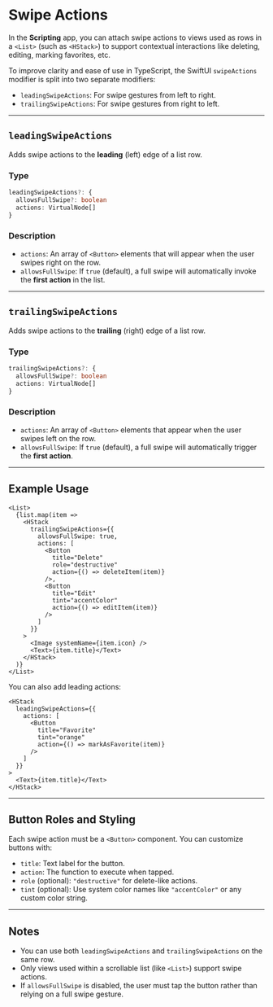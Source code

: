 # Swipe Actions 
        
In the **Scripting** app, you can attach swipe actions to views used as rows in a `<List>` (such as `<HStack>`) to support contextual interactions like deleting, editing, marking favorites, etc.

To improve clarity and ease of use in TypeScript, the SwiftUI `swipeActions` modifier is split into two separate modifiers:

* `leadingSwipeActions`: For swipe gestures from left to right.
* `trailingSwipeActions`: For swipe gestures from right to left.

---

## `leadingSwipeActions`

Adds swipe actions to the **leading** (left) edge of a list row.

### Type

```ts
leadingSwipeActions?: {
  allowsFullSwipe?: boolean
  actions: VirtualNode[]
}
```

### Description

* `actions`: An array of `<Button>` elements that will appear when the user swipes right on the row.
* `allowsFullSwipe`: If `true` (default), a full swipe will automatically invoke the **first action** in the list.

---

## `trailingSwipeActions`

Adds swipe actions to the **trailing** (right) edge of a list row.

### Type

```ts
trailingSwipeActions?: {
  allowsFullSwipe?: boolean
  actions: VirtualNode[]
}
```

### Description

* `actions`: An array of `<Button>` elements that appear when the user swipes left on the row.
* `allowsFullSwipe`: If `true` (default), a full swipe will automatically trigger the **first action**.

---

## Example Usage

```tsx
<List>
  {list.map(item => 
    <HStack
      trailingSwipeActions={{
        allowsFullSwipe: true,
        actions: [
          <Button
            title="Delete"
            role="destructive"
            action={() => deleteItem(item)}
          />,
          <Button
            title="Edit"
            tint="accentColor"
            action={() => editItem(item)}
          />
        ]
      }}
    >
      <Image systemName={item.icon} />
      <Text>{item.title}</Text>
    </HStack>
  )}
</List>
```

You can also add leading actions:

```tsx
<HStack
  leadingSwipeActions={{
    actions: [
      <Button
        title="Favorite"
        tint="orange"
        action={() => markAsFavorite(item)}
      />
    ]
  }}
>
  <Text>{item.title}</Text>
</HStack>
```

---

## Button Roles and Styling

Each swipe action must be a `<Button>` component. You can customize buttons with:

* `title`: Text label for the button.
* `action`: The function to execute when tapped.
* `role` (optional): `"destructive"` for delete-like actions.
* `tint` (optional): Use system color names like `"accentColor"` or any custom color string.

---

## Notes

* You can use both `leadingSwipeActions` and `trailingSwipeActions` on the same row.
* Only views used within a scrollable list (like `<List>`) support swipe actions.
* If `allowsFullSwipe` is disabled, the user must tap the button rather than relying on a full swipe gesture.
